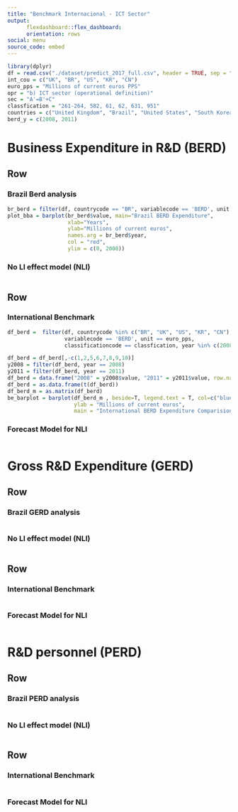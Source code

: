 ```yaml
---
title: "Benchmark Internacional - ICT Sector"
output: 
      flexdashboard::flex_dashboard:
      orientation: rows
social: menu
source_code: embed
---
```


```r
library(dplyr)
df = read.csv("./dataset/predict_2017_full.csv", header = TRUE, sep = ",", dec = ".", numerals = "no.loss")
int_cou = c("UK", "BR", "US", "KR", "CN")
euro_pps = "Millions of current euros PPS"
opr = "b) ICT sector (operational definition)"
sec = "A'=B'+C"
classfication = "261-264, 582, 61, 62, 631, 951"
countries = c("United Kingdom", "Brazil", "United States", "South Korea", "China")
berd_y = c(2008, 2011)
```

Business Expenditure in R&D (BERD)
=======================================================================

Row
-----------------------------------------------------------------------

### Brazil Berd analysis 

```r
br_berd = filter(df, countrycode == "BR", variablecode == 'BERD', unit == euro_pps, classificationcode == classfication, !is.na(value))
plot_bba = barplot(br_berd$value, main="Brazil BERD Expenditure", 
                   xlab="Years",
                   ylab="Millions of current euros",
                   names.arg = br_berd$year,
                   col = "red",
                   ylim = c(0, 2000)) 
```

### No LI effect model (NLI)

```r

```

Row
-----------------------------------------------------------------------

###  International Benchmark

```r
df_berd =  filter(df, countrycode %in% c("BR", "UK", "US", "KR", "CN"), 
                  variablecode == 'BERD', unit == euro_pps, 
                  classificationcode == classfication, year %in% c(2008, 2011), !is.na(value))

df_berd = df_berd[,-c(1,2,5,6,7,8,9,10)]
y2008 = filter(df_berd, year == 2008)
y2011 = filter(df_berd, year == 2011)
df_berd = data.frame("2008" = y2008$value, "2011" = y2011$value, row.names = countries)
df_berd = as.data.frame(t(df_berd))
df_berd_m = as.matrix(df_berd)
be_barplot = barplot(df_berd_m , beside=T, legend.text = T, col=c("blue" , "red"), ylim=c(0,70000), xlab = "Countries", 
                     ylab = "Millions of current euros",
                     main = "International BERD Expenditure Comparision")
```

### Forecast Model for NLI

```r

```


Gross R&D Expenditure (GERD)
=======================================================================

Row
-----------------------------------------------------------------------

### Brazil GERD analysis 

```r

```

### No LI effect model (NLI)

```r

```

Row
-----------------------------------------------------------------------

###  International Benchmark

```r

```

### Forecast Model for NLI

```r

```


 R&D personnel (PERD)
=======================================================================

Row
-----------------------------------------------------------------------

### Brazil PERD analysis 

```r

```

### No LI effect model (NLI)

```r

```

Row
-----------------------------------------------------------------------

###  International Benchmark

```r

```

### Forecast Model for NLI

```r

```


